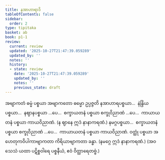 ```yaml
---
title: နအာဟာရာဒိ
tableOfContents: false
sidebar:
  order: 2
type: tipitaka
basket: ab
book: p1-1
review:
  current: review
  updated: '2025-10-27T21:47:39.059289'
  updated_by: ''
  notes: ''
  history:
  - state: review
    date: '2025-10-27T21:47:39.059289'
    updated_by: ''
    notes: ''
    previous_state: draft
---
```



<ReviewStatus review={frontmatter.review} showDetails={true} />

<HypothesisAnnotation frontmatter={frontmatter} />

<DynamicBreadcrumb />

<Division number="149" book="p1-1" e="ch" v="36" p="48">

<Paragraph number="541" book="p1-1">
အဗျာကတံ ဓမ္မံ ပစ္စယာ အဗျာကတော ဓမ္မော ဥပ္ပဇ္ဇတိ နအာဟာရပစ္စယာ…  နဲန္ဒြိယပစ္စယာ…  နဈာနပစ္စယာ …ပေ…  စက္ခာယတနံ ပစ္စယာ စက္ခုဝိညာဏံ …ပေ…  ကာယာယတနံ ပစ္စယာ ကာယဝိညာဏံ. (န ဈာနေ ဣဒံ နာနာကရဏံ.) နမဂ္ဂပစ္စယာ…  စက္ခာယတနံ ပစ္စယာ စက္ခုဝိညာဏံ …ပေ…  ကာယာယတနံ ပစ္စယာ ကာယဝိညာဏံ. ဝတ္ထုံ ပစ္စယာ အဟေတုကဝိပါကာဗျာကတာ ကိရိယာဗျာကတာ ခန္ဓာ. (နမဂ္ဂေ ဣဒံ နာနာကရဏံ.)

</Paragraph>
</Division>

<Paragraph number="542" type="center" book="p1-1">
(အဝသေသံ ယထာ ပဋိစ္စဝါရေ ပစ္စနီယံ, ဧဝံ ဝိတ္ထာရေတဗ္ဗံ.)
</Paragraph>